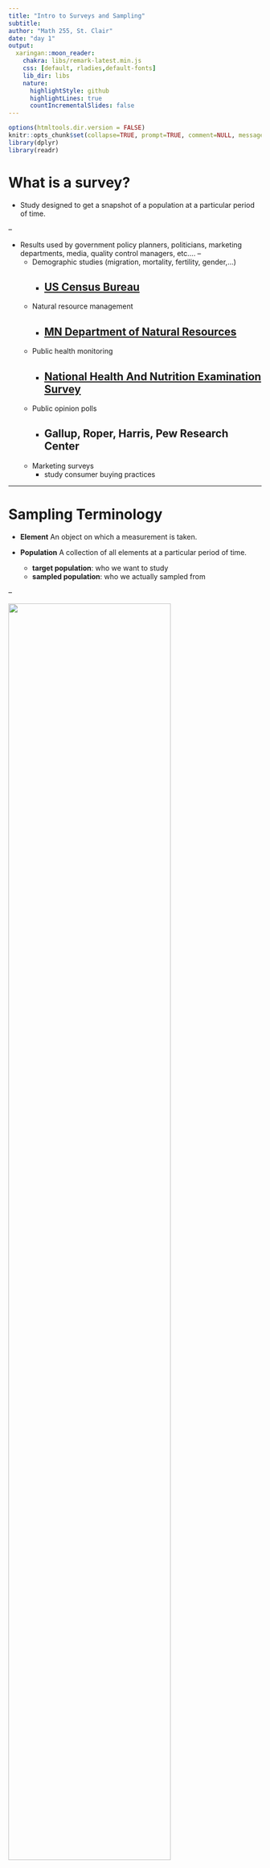 ```yaml
---
title: "Intro to Surveys and Sampling"
subtitle: 
author: "Math 255, St. Clair"
date: "day 1"
output:
  xaringan::moon_reader:
    chakra: libs/remark-latest.min.js
    css: [default, rladies,default-fonts]    
    lib_dir: libs
    nature:
      highlightStyle: github
      highlightLines: true
      countIncrementalSlides: false
---
```


```r
options(htmltools.dir.version = FALSE)
knitr::opts_chunk$set(collapse=TRUE, prompt=TRUE, comment=NULL, message = FALSE, warning = FALSE)
library(dplyr)
library(readr)
```


# What is a survey?
- Study designed to get a snapshot of a population  at a
    particular period of time.

--

- Results used by government policy planners, politicians,
    marketing departments, media, quality control managers, etc....
--
    - Demographic studies  (migration, mortality, fertility, gender,...)
        + [US Census Bureau](http://www.census.gov/programs-surveys/acs/)
--
    - Natural resource management
        + [MN Department of Natural Resources](http://www.dnr.state.mn.us/hunting/moose/index.html)
--
    - Public health monitoring
        + [National Health And Nutrition Examination Survey](http://www.cdc.gov/nchs/nhanes/about_nhanes.htm)
--
    -  Public opinion polls
        +   Gallup, Roper, Harris, Pew Research Center
--
    - Marketing surveys
        + study consumer buying practices
    

---

    
# Sampling Terminology

- **Element** An object on which a measurement is taken.

- **Population** A collection of all elements  at a particular
period of time.
    + **target population**: who we want to study
    + **sampled population**: who we actually sampled from
    
--

<img src = "Frame.PNG" style = "width: 80%" />

---

# Sampling Terminology


- **Sampling Unit** An element, or group of elements, which we
actually sample. Sampling units are nonoverlapping and must cover
the entire population.
- **Sampling Frame** A list of sampling units in a population (sampled population).

--

- **Sample** A collection of  units drawn from a sampling frame.
- **Census** An (attempted) 100% sample from the population.
- **Sampling Design** A plan for selecting sampling units

--

- **Parameter** A particular population characteristic, usually a number, that we want to
estimate in a survey.
- **Statistic** A number computed from a sample.
    + Statistics are used to estimate population parameters.
    + The formula used for an estimate depends on (1) the parameter of interest and (2) the sampling design used to collect the data.  

---

    
#   Sampling vs. Non-sampling Errors

- **Sampling Error** 
Sample-to-sample variation in a statistic
    +  Sampling error is quantifiable if a probability sampling
design is used.
    + Sampling error is determined by the sampling design, the sample size, and the population variability.

--

- **Non-sampling Error** 
Systematic variation between sample data and a population data that can't be explained by sampling error. Can introduce *bias* into results.
    + selection bias
    + measurement error

---


# Selection bias

- **Undercoverage** 
Occurs when the sampling frame does not cover the targeted population.
    + units in the undercoverage part of the population have no chance of being selected for the sample.
    + effect not easily measured or corrected.

--

- **Nonresponse** 
Failure to collect responses from all sampling units selected
for a survey.
    + can't contact (no substitutions!!)
    +  can't respond (e.g. illness, lack of knowledge)
    + refuse to answer (e.g. privacy, fear, embarrassment)
    + effect not easily measured but nonresponse rates can be reduced by careful planning (callbacks, mailings, incentives, shorten interview length)

---

    
# Measurement Error    
    
- **Measurement Instrument Errors** 
Occur due to inaccurate measurement tools/machines, poorly worded questions, inappropriate questions/questionnaire design, etc.

--

- **Interviewer bias** Occurs because people tend to give different answers to different interviewers. 

--

- **Response Errors** People differ in motivation and ability to respond to survey questions.

---

# Principle Steps in a Survey Sample    
Taken from *Sampling Techniques*, 3rd ed. by W.G. Cochran (1977)

$1.$ Why? Start by clearly stating the survey objectives. 

$2.$ Who? Carefully define the target population and elements. Construct a sampling frame that closely matches the target population.
  
---

  
# Principle Steps in a Survey Sample

$3.$ What to measure? Use objectives to determine the population parameters of interest (e.g. proportions, means, etc). Define relevant variables to measure and, if
appropriate, design questionnaire. Identify which variables are categorical and which are quantitative. 

--

$4.$ How to measure? Decide how to
gather data: direct observation, mail, web, telephone, in-person interview, or
some combination. Determine data entry
method and the form of the database.

---


# Principle Steps in a Survey Sample

$5.$ How to sample? Determine
the amount of error that can be tolerated when estimating
the population parameters of interest, then choose a sampling design and a sample size. Design type, time and budget constraints, and precision help to determine a sample size. Try out survey on a small scale (a pretest) to determine if any problems exist in questionnaire design,  survey design or cost. 

--

$6.$ What to do with data? Summarize data and estimate population parameters of interest with standard errors. Check for
mistakes in data entry. Learn from mistakes and use survey results to improve designs of
future samples.

---


# Questionnaire Design - some topics

**Wording of Questions**

- Keep questions simple but specific. 
- Make sure all terms or measurement amounts are well-defined.  

--

- Don't use leading or loaded questions or words.  
- Don't use **double-barreled** questions that deal with 2 or more issues.

--

    + 2019 Trump tweet: "Wow! A Suffolk/USA Today Poll, just out, states, “50% of Americans AGREE that  Robert Mueller’s investigation is a Witch Hunt.” 
    
--

    + but here is the question asked: "President Trump has called the Special Counsel’s investigation a ‘witch hunt’ and said he’s been subjected to more investigations than previous presidents because of politics. Do you agree?"
    + [https://www.factcheck.org/2019/03/trump-touts-questionable-survey-results/](https://www.factcheck.org/2019/03/trump-touts-questionable-survey-results/)
 
---

   
# Questionnaire Design - some topics

**Question Ordering**

- General vs. Specific: usually best to ask general questions prior to specific questions  

--

- Order of possible responses
    + verbal questions: response more likely to be the last option in the list  
    + written questions: response more likely to be the first option in the list 
- Solutions: vary ordering, repeat question    

---


# Questionnaire Design - some topics

**Open vs. Closed Questions**

-  Open question - respondents not prompted with categories for
response. Good for exploratory surveys or sensitive questions but can be hard to analyze.  

- Closed question - respondents given a list of possible
responses to choose from.

---


# Questionnaire Design - some topics

**Response Options for Closed Questions**

- Can't list all possible responses but pretesting of questions should narrow the list to the most common responses.  

- Have ``other" category when appropriate.  

--

- Detailed/narrow topic questions: Provide a screening question to assess an individuals knowledge of a specific issue.




